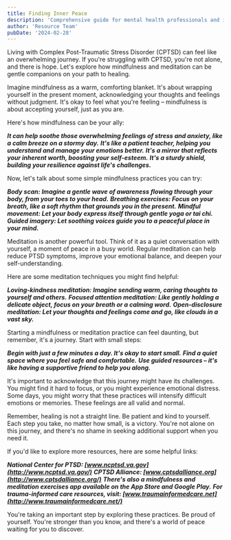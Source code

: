 ```yaml
---
title: Finding Inner Peace
description: 'Comprehensive guide for mental health professionals and individuals in recovery'
author: 'Resource Team'
pubDate: '2024-02-28'
---
```


Living with Complex Post-Traumatic Stress Disorder (CPTSD) can feel like an overwhelming journey. If you're struggling with CPTSD, you're not alone, and there is hope. Let's explore how mindfulness and meditation can be gentle companions on your path to healing.

Imagine mindfulness as a warm, comforting blanket. It's about wrapping yourself in the present moment, acknowledging your thoughts and feelings without judgment. It's okay to feel what you're feeling – mindfulness is about accepting yourself, just as you are.

Here's how mindfulness can be your ally:

**_It can help soothe those overwhelming feelings of stress and anxiety, like a calm breeze on a stormy day._**
**_It's like a patient teacher, helping you understand and manage your emotions better._**
**_It's a mirror that reflects your inherent worth, boosting your self-esteem._**
**_It's a sturdy shield, building your resilience against life's challenges._**

Now, let's talk about some simple mindfulness practices you can try:

**_Body scan: Imagine a gentle wave of awareness flowing through your body, from your toes to your head._**
**_Breathing exercises: Focus on your breath, like a soft rhythm that grounds you in the present._**
**_Mindful movement: Let your body express itself through gentle yoga or tai chi._**
**_Guided imagery: Let soothing voices guide you to a peaceful place in your mind._**

Meditation is another powerful tool. Think of it as a quiet conversation with yourself, a moment of peace in a busy world. Regular meditation can help reduce PTSD symptoms, improve your emotional balance, and deepen your self-understanding.

Here are some meditation techniques you might find helpful:

**_Loving-kindness meditation: Imagine sending warm, caring thoughts to yourself and others._**
**_Focused attention meditation: Like gently holding a delicate object, focus on your breath or a calming word._**
**_Open-disclosure meditation: Let your thoughts and feelings come and go, like clouds in a vast sky._**

Starting a mindfulness or meditation practice can feel daunting, but remember, it's a journey. Start with small steps:

**_Begin with just a few minutes a day. It's okay to start small._**
**_Find a quiet space where you feel safe and comfortable._**
**_Use guided resources – it's like having a supportive friend to help you along._**

It's important to acknowledge that this journey might have its challenges. You might find it hard to focus, or you might experience emotional distress. Some days, you might worry that these practices will intensify difficult emotions or memories. These feelings are all valid and normal.

Remember, healing is not a straight line. Be patient and kind to yourself. Each step you take, no matter how small, is a victory. You're not alone on this journey, and there's no shame in seeking additional support when you need it.

If you'd like to explore more resources, here are some helpful links:

**_National Center for PTSD: [www.ncptsd.va.gov](http://www.ncptsd.va.gov/)_**
**_CPTSD Alliance: [www.cptsdalliance.org](http://www.cptsdalliance.org/)_**
**_There's also a mindfulness and meditation exercises app available on the App Store and Google Play._**
**_For trauma-informed care resources, visit: [www.traumainformedcare.net](http://www.traumainformedcare.net/)_**

You're taking an important step by exploring these practices. Be proud of yourself. You're stronger than you know, and there's a world of peace waiting for you to discover.
